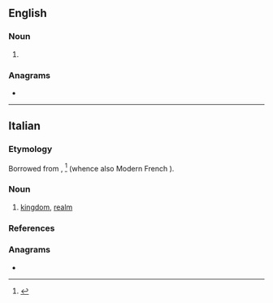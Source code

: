 ==English==

===Noun===
{{en-noun}}

# {{obsolete form of|ream|lang=en}}
#: {{rfquotek|Edmund Spenser|lang=en}}

===Anagrams===
* {{anagrams|en|Ameer|ameer|meare|ramee}}

----

==Italian==

===Etymology===
Borrowed from {{etyl|fro|it}} {{m|fro||reame}}, {{m|fro|reaume}}<ref>{{R:Nocentini|hw=reame}}</ref> (whence also Modern French {{m|fr|royaume}}).

===Noun===
{{it-noun|m}}

# [[kingdom]], [[realm]]

===References===
<references/>

===Anagrams===
* {{l|it|maree}}